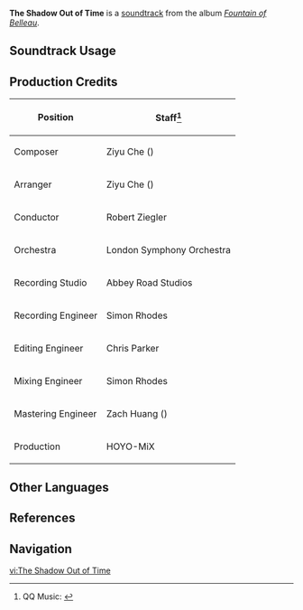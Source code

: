 {{Soundtrack Infobox
|image          = Fountain of Belleau.png
|album          = Fountain of Belleau
|disc           = 3
|number         = 82
|featured       = 
|featured2      = 
|featured3      = 
|featured_disc  = 
|featured_disc2 = 
|featured_disc3 = 
|youtube_id     = 20Nve6yU8cM
|spotify_id     = 6A0ZSEtDyiXXgwLNjazMII
|previous       = Ancient Reverberation
|next           = Till All the Seas
}}
'''The Shadow Out of Time''' is a [[soundtrack]] from the album ''[[Fountain of Belleau]]''.

==Soundtrack Usage==
{{Soundtrack Usage
|quest    = 
|location = Nice to Meet You//pre-purification
|domain   = 
}}

==Production Credits==
{| class="wikitable"
! Position
! Staff<ref>QQ Music: [https://y.qq.com/n/ryqq/songDetail/003pYzaV4c0V6p {{zh|渡越旧日之影 The Shadow Out of Time}}]</ref>
|-
! Composer
| Ziyu Che ({{zh|车子玉}})
|-
! Arranger
| Ziyu Che ({{zh|车子玉}})
|-
! Conductor
| Robert Ziegler
|-
! Orchestra
| London Symphony Orchestra
|-
! Recording Studio
| Abbey Road Studios
|-
! Recording Engineer
| Simon Rhodes
|-
! Editing Engineer
| Chris Parker
|-
! Mixing Engineer
| Simon Rhodes
|-
! Mastering Engineer
| Zach Huang ({{zh|黄巍}})
|-
! Production
| HOYO-MiX
|}
<!--
==Videos==
<gallery>
</gallery>

==Trivia==
-->
==Other Languages==
{{Other Languages
|en      = The Shadow Out of Time
|zhs     = 渡越旧日之影
|zhs_rm  = 
|zhs_tl  = 
|ja      = 旧日の影を越えて
|ja_rm   = Kyuujitsu no Kage wo Koete
|ja_tl   = 
}}

==References==
{{Reflist}}

==Navigation==
{{Soundtrack Navbox|Fountain of Belleau}}

[[vi:The Shadow Out of Time]]
